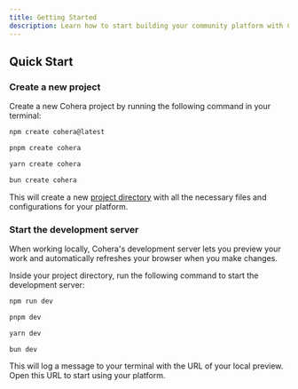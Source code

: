 ```yaml
---
title: Getting Started
description: Learn how to start building your community platform with Cohera.
---
```



## Quick Start

### Create a new project

Create a new Cohera project by running the following command in your terminal:

<Tabs syncKey="pkg">
<TabItem label="npm">

```sh
npm create cohera@latest
```

</TabItem>
<TabItem label="pnpm">

```sh
pnpm create cohera
```

</TabItem>
<TabItem label="Yarn">

```sh
yarn create cohera
```

</TabItem>

<TabItem label="bun">

```sh
bun create cohera
```

</TabItem>

</Tabs>

This will create a new [project directory](/guides/project-structure/) with all the necessary files and configurations for your platform.

### Start the development server

When working locally, Cohera's development server lets you preview your work and automatically refreshes your browser when you make changes.

Inside your project directory, run the following command to start the development server:

<Tabs syncKey="pkg">
<TabItem label="npm">

```sh
npm run dev
```

</TabItem>
<TabItem label="pnpm">

```sh
pnpm dev
```

</TabItem>
<TabItem label="Yarn">

```sh
yarn dev
```

</TabItem>

<TabItem label="bun">

```sh
bun dev
```

</TabItem>
</Tabs>

This will log a message to your terminal with the URL of your local preview.
Open this URL to start using your platform.
